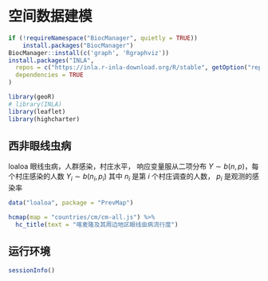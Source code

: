 # 空间数据建模 {#chap-spatial-modeling}

```r
if (!requireNamespace("BiocManager", quietly = TRUE))
    install.packages("BiocManager")
BiocManager::install(c('graph', 'Rgraphviz'))
install.packages("INLA",
  repos = c("https://inla.r-inla-download.org/R/stable", getOption("repos")),
  dependencies = TRUE
)
```

```r
library(geoR)
# library(INLA)
library(leaflet)
library(highcharter)
```

## 西非眼线虫病 {#sec-cameroon-eyeworm}

loaloa 眼线虫病，人群感染，村庄水平， 响应变量服从二项分布 $Y \sim b(n,p)$，每个村庄感染的人数 $Y_i \sim b(n_i, p_i)$ 其中 $n_i$ 是第 $i$ 个村庄调查的人数， $p_i$ 是观测的感染率

```r
data("loaloa", package = "PrevMap")
```

<!-- 大规模空间数据建模，低秩近似和最近邻算法 -->

```r
hcmap(map = "countries/cm/cm-all.js") %>%
  hc_title(text = "喀麦隆及其周边地区眼线虫病流行度")
```

## 运行环境 {#sec-spatial-modeling-session}

```r
sessionInfo()
```

